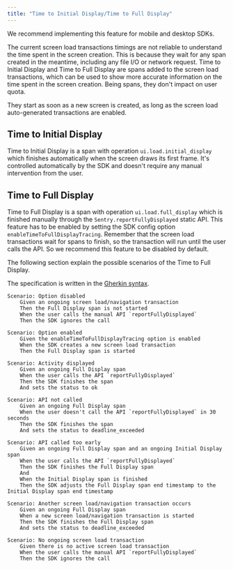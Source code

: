 ```yaml
---
title: "Time to Initial Display/Time to Full Display"
---
```


We recommend implementing this feature for mobile and desktop SDKs.

The current screen load transactions timings are not reliable to understand the time spent in the screen creation.
This is because they wait for any span created in the meantime, including any file I/O or network request.
Time to Initial Display and Time to Full Display are spans added to the screen load transactions,
which can be used to show more accurate information on the time spent in the screen creation.
Being spans, they don't impact on user quota.

They start as soon as a new screen is created, as long as the screen load auto-generated transactions are enabled.

## Time to Initial Display

Time to Initial Display is a span with operation `ui.load.initial_display` which finishes automatically
when the screen draws its first frame. It's controlled automatically by the SDK and doesn't
require any manual intervention from the user.


## Time to Full Display

Time to Full Display is a span with operation `ui.load.full_display` which is finished manually through
the `Sentry.reportFullyDisplayed` static API. This feature has to be enabled by setting the SDK config
option `enableTimeToFullDisplayTracing`. Remember that the screen load transactions wait for spans to finish,
so the transaction will run until the user calls the API. So we recommend this feature to be disabled by default.

The following section explain the possible scenarios of the Time to Full Display.

The specification is written in the [Gherkin syntax](https://cucumber.io/docs/gherkin/reference/).

```Gherkin
Scenario: Option disabled
    Given an ongoing screen load/navigation transaction
    Then the Full Display span is not started
    When the user calls the manual API `reportFullyDisplayed`
    Then the SDK ignores the call

Scenario: Option enabled
    Given the enableTimeToFullDisplayTracing option is enabled
    When the SDK creates a new screen load transaction
    Then the Full Display span is started

Scenario: Activity displayed
    Given an ongoing Full Display span
    When the user calls the API `reportFullyDisplayed`
    Then the SDK finishes the span
    And sets the status to ok

Scenario: API not called
    Given an ongoing Full Display span
    When the user doesn't call the API `reportFullyDisplayed` in 30 seconds
    Then the SDK finishes the span
    And sets the status to deadline_exceeded

Scenario: API called too early
    Given an ongoing Full Display span and an ongoing Initial Display span
    When the user calls the API `reportFullyDisplayed`
    Then the SDK finishes the Full Display span
    And
    When the Initial Display span is finished
    Then the SDK adjusts the Full Display span end timestamp to the Initial Display span end timestamp

Scenario: Another screen load/navigation transaction occurs
    Given an ongoing Full Display span
    When a new screen load/navigation transaction is started
    Then the SDK finishes the Full Display span
    And sets the status to deadline_exceeded

Scenario: No ongoing screen load transaction
    Given there is no active screen load transaction
    When the user calls the manual API `reportFullyDisplayed`
    Then the SDK ignores the call

```